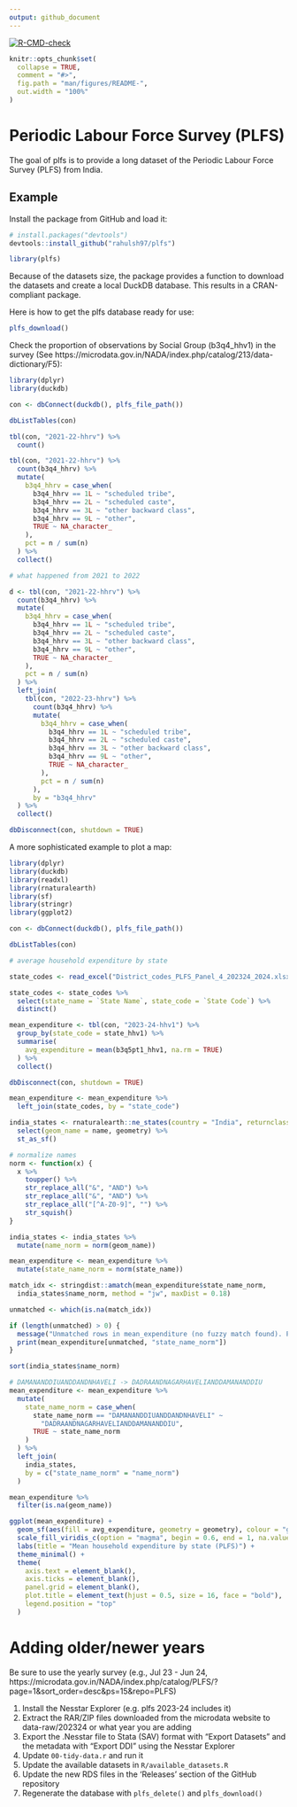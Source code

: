 ```yaml
---
output: github_document
---
```


<!-- README.md is generated from README.Rmd. Please edit that file -->

<!-- badges: start -->
[![R-CMD-check](https://github.com/rahulsh97/plfs/actions/workflows/R-CMD-check.yaml/badge.svg)](https://github.com/pachadotdev/rahulsh97/actions/workflows/R-CMD-check.yaml)
<!-- badges: end -->

```r
knitr::opts_chunk$set(
  collapse = TRUE,
  comment = "#>",
  fig.path = "man/figures/README-",
  out.width = "100%"
)
```

# Periodic Labour Force Survey (PLFS)

The goal of plfs is to provide a long dataset of the Periodic Labour Force Survey (PLFS) from India.

## Example

Install the package from GitHub and load it:

```r
# install.packages("devtools")
devtools::install_github("rahulsh97/plfs")
```

```r
library(plfs)
```

Because of the datasets size, the package provides a function to download the datasets and create a local DuckDB
database. This results in a CRAN-compliant package.

Here is how to get the plfs database ready for use:

```r
plfs_download()
```

Check the proportion of observations by Social Group (b3q4_hhv1) in the survey (See https://microdata.gov.in/NADA/index.php/catalog/213/data-dictionary/F5):

```r
library(dplyr)
library(duckdb)

con <- dbConnect(duckdb(), plfs_file_path())

dbListTables(con)

tbl(con, "2021-22-hhrv") %>%
  count()

tbl(con, "2021-22-hhrv") %>%
  count(b3q4_hhrv) %>%
  mutate(
    b3q4_hhrv = case_when(
      b3q4_hhrv == 1L ~ "scheduled tribe",
      b3q4_hhrv == 2L ~ "scheduled caste",
      b3q4_hhrv == 3L ~ "other backward class",
      b3q4_hhrv == 9L ~ "other",
      TRUE ~ NA_character_
    ),
    pct = n / sum(n)
  ) %>%
  collect()

# what happened from 2021 to 2022

d <- tbl(con, "2021-22-hhrv") %>%
  count(b3q4_hhrv) %>%
  mutate(
    b3q4_hhrv = case_when(
      b3q4_hhrv == 1L ~ "scheduled tribe",
      b3q4_hhrv == 2L ~ "scheduled caste",
      b3q4_hhrv == 3L ~ "other backward class",
      b3q4_hhrv == 9L ~ "other",
      TRUE ~ NA_character_
    ),
    pct = n / sum(n)
  ) %>%
  left_join(
    tbl(con, "2022-23-hhrv") %>%
      count(b3q4_hhrv) %>%
      mutate(
        b3q4_hhrv = case_when(
          b3q4_hhrv == 1L ~ "scheduled tribe",
          b3q4_hhrv == 2L ~ "scheduled caste",
          b3q4_hhrv == 3L ~ "other backward class",
          b3q4_hhrv == 9L ~ "other",
          TRUE ~ NA_character_
        ),
        pct = n / sum(n)
      ),
      by = "b3q4_hhrv"
  ) %>%
  collect()

dbDisconnect(con, shutdown = TRUE)
```

A more sophisticated example to plot a map:

```r
library(dplyr)
library(duckdb)
library(readxl)
library(rnaturalearth)
library(sf)
library(stringr)
library(ggplot2)

con <- dbConnect(duckdb(), plfs_file_path())

dbListTables(con)

# average household expenditure by state

state_codes <- read_excel("District_codes_PLFS_Panel_4_202324_2024.xlsx", range = "A4:D698")

state_codes <- state_codes %>%
  select(state_name = `State Name`, state_code = `State Code`) %>%
  distinct()

mean_expenditure <- tbl(con, "2023-24-hhv1") %>%
  group_by(state_code = state_hhv1) %>%
  summarise(
    avg_expenditure = mean(b3q5pt1_hhv1, na.rm = TRUE)
  ) %>%
  collect()

dbDisconnect(con, shutdown = TRUE)

mean_expenditure <- mean_expenditure %>%
  left_join(state_codes, by = "state_code")

india_states <- rnaturalearth::ne_states(country = "India", returnclass = "sf") %>%
  select(geom_name = name, geometry) %>%
  st_as_sf()

# normalize names
norm <- function(x) {
  x %>%
    toupper() %>%
    str_replace_all("&", "AND") %>%
    str_replace_all("&", "AND") %>%
    str_replace_all("[^A-Z0-9]", "") %>%
    str_squish()
}

india_states <- india_states %>%
  mutate(name_norm = norm(geom_name))

mean_expenditure <- mean_expenditure %>%
  mutate(state_name_norm = norm(state_name))

match_idx <- stringdist::amatch(mean_expenditure$state_name_norm,
  india_states$name_norm, method = "jw", maxDist = 0.18)

unmatched <- which(is.na(match_idx))

if (length(unmatched) > 0) {
  message("Unmatched rows in mean_expenditure (no fuzzy match found). Print them to fix manually:")
  print(mean_expenditure[unmatched, "state_name_norm"])
}

sort(india_states$name_norm)

# DAMANANDDIUANDDANDNHAVELI -> DADRAANDNAGARHAVELIANDDAMANANDDIU
mean_expenditure <- mean_expenditure %>%
  mutate(
    state_name_norm = case_when(
      state_name_norm == "DAMANANDDIUANDDANDNHAVELI" ~
        "DADRAANDNAGARHAVELIANDDAMANANDDIU",
      TRUE ~ state_name_norm
    )
  ) %>%
  left_join(
    india_states,
    by = c("state_name_norm" = "name_norm")
  )

mean_expenditure %>%
  filter(is.na(geom_name))

ggplot(mean_expenditure) +
  geom_sf(aes(fill = avg_expenditure, geometry = geometry), colour = "grey30", size = 0.2) +
  scale_fill_viridis_c(option = "magma", begin = 0.6, end = 1, na.value = "grey95", name = "Avg expenditure") +
  labs(title = "Mean household expenditure by state (PLFS)") +
  theme_minimal() +
  theme(
    axis.text = element_blank(),
    axis.ticks = element_blank(),
    panel.grid = element_blank(),
    plot.title = element_text(hjust = 0.5, size = 16, face = "bold"),
    legend.position = "top"
  )
```

# Adding older/newer years

Be sure to use the yearly survey (e.g., Jul 23 - Jun 24, https://microdata.gov.in/NADA/index.php/catalog/PLFS/?page=1&sort_order=desc&ps=15&repo=PLFS)

1. Install the Nesstar Explorer (e.g. plfs 2023-24 includes it)
2. Extract the RAR/ZIP files downloaded from the microdata website to data-raw/202324 or what year you are adding
3. Export the .Nesstar file to Stata (SAV) format with "Export Datasets" and the metadata with "Export DDI" using the Nesstar Explorer
4. Update `00-tidy-data.r` and run it
5. Update the available datasets in `R/available_datasets.R`
6. Update the new RDS files in the 'Releases' section of the GitHub repository
7. Regenerate the database with `plfs_delete()` and `plfs_download()`
